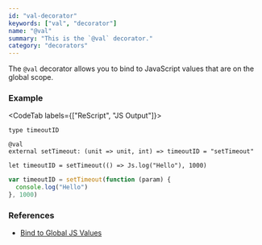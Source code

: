 ```yaml
---
id: "val-decorator"
keywords: ["val", "decorator"]
name: "@val"
summary: "This is the `@val` decorator."
category: "decorators"
---
```


The `@val` decorator allows you to bind to JavaScript values that are on the global scope.

### Example

<CodeTab labels={["ReScript", "JS Output"]}>

```res
type timeoutID

@val
external setTimeout: (unit => unit, int) => timeoutID = "setTimeout"

let timeoutID = setTimeout(() => Js.log("Hello"), 1000)
```

```js
var timeoutID = setTimeout(function (param) {
  console.log("Hello")
}, 1000)
```

</CodeTab>

### References

* [Bind to Global JS Values](/docs/manual/latest/bind-to-global-js-values)

